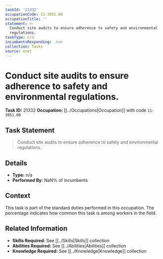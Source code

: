```yaml
---
taskId: '21332'
occupationCode: 11-3051.00
occupationTitle: ''
statement: >-
  Conduct site audits to ensure adherence to safety and environmental
  regulations.
taskType: n/a
incumbentsResponding: .nan
collection: Tasks
source: onet
---
```

# Conduct site audits to ensure adherence to safety and environmental regulations.

**Task ID:** 21332
**Occupation:** [[../Occupations|Occupation]] with code `11-3051.00`

## Task Statement

> Conduct site audits to ensure adherence to safety and environmental regulations.

## Details

- **Type:** n/a
- **Performed By:** NaN% of incumbents

## Context

This task is part of the standard duties performed in this occupation. The percentage indicates how common this task is among workers in the field.

## Related Information

- **Skills Required:** See [[../Skills|Skills]] collection
- **Abilities Required:** See [[../Abilities|Abilities]] collection
- **Knowledge Required:** See [[../Knowledge|Knowledge]] collection
